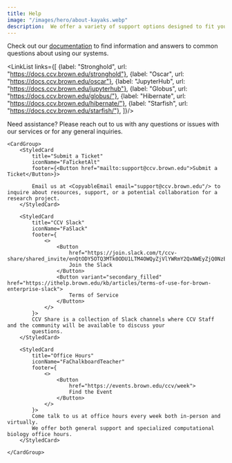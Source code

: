 ```yaml
---
title: Help
image: "/images/hero/about-kayaks.webp"
description:  We offer a variety of support options designed to fit your needs. Choose the method that works best for you.
---
```


<ContentSection title="Documentation">
  Check out our <a href="https://docs.ccv.brown.edu/documentation/" target="_blank" rel="noopener noreferrer">documentation</a> 
  to find information and answers to common questions about using our systems.

  <LinkList links={[
  {label: "Stronghold", url: "https://docs.ccv.brown.edu/stronghold"},
  {label: "Oscar", url: "https://docs.ccv.brown.edu/oscar"},
  {label: "JupyterHub", url: "https://docs.ccv.brown.edu/jupyterhub"},
  {label: "Globus", url: "https://docs.ccv.brown.edu/globus/"},
  {label: "Hibernate", url: "https://docs.ccv.brown.edu/hibernate/"},
  {label: "Starfish", url: "https://docs.ccv.brown.edu/starfish/"},
  ]}/>

</ContentSection>

<ContentSection title="Contact Us" id="contact-us">
    Need assistance?
    Please reach out to us with any questions or issues with our services or for any general inquiries.

    <CardGroup>
        <StyledCard
            title="Submit a Ticket"
            iconName="FaTicketAlt"
            footer={<Button href="mailto:support@ccv.brown.edu">Submit a Ticket</Button>}>

            Email us at <CopyableEmail email="support@ccv.brown.edu"/> to inquire about resources, support, or a potential collaboration for a research project.
        </StyledCard>

        <StyledCard
            title="CCV Slack"
            iconName="FaSlack"
            footer={
                <>
                    <Button
                        href="https://join.slack.com/t/ccv-share/shared_invite/enQtODY5OTQ3MTk0ODU1LTM4OWQyZjVlYWRmY2QxNWEyZjQ0NzEwMmRlNTRlZjYyMjM1Y2U5MDU1ZGFmMmRhZWIzNjliYmQzYTBiMzY2NzU">
                        Join the Slack
                    </Button>
                    <Button variant="secondary_filled" href="https://ithelp.brown.edu/kb/articles/terms-of-use-for-brown-enterprise-slack">
                        Terms of Service
                    </Button>
                </>
            }>
            CCV Share is a collection of Slack channels where CCV Staff and the community will be available to discuss your
            questions.
        </StyledCard>

        <StyledCard
            title="Office Hours"
            iconName="FaChalkboardTeacher"
            footer={
                <>
                    <Button
                        href="https://events.brown.edu/ccv/week">
                        Find the Event
                    </Button>
                </>
            }>
            Come talk to us at office hours every week both in-person and virtually. 
            We offer both general support and specialized computational biology office hours.
        </StyledCard>

    </CardGroup>
</ContentSection>
